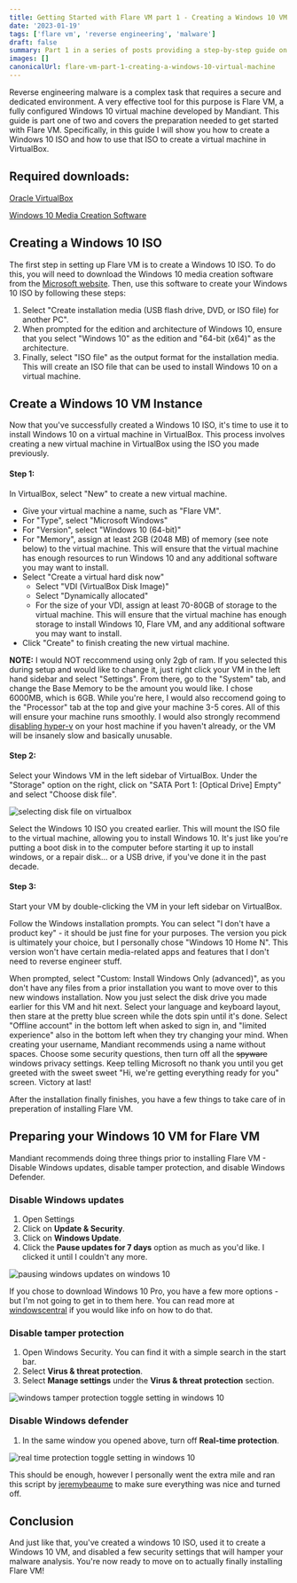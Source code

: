 ```yaml
---
title: Getting Started with Flare VM part 1 - Creating a Windows 10 VM
date: '2023-01-19'
tags: ['flare vm', 'reverse engineering', 'malware']
draft: false
summary: Part 1 in a series of posts providing a step-by-step guide on how to set up Flare VM, a fully configured Windows 10 virtual machine developed by Mandiant, for malware analysis. This post in particular covers the steps needed to create a Windows 10 ISO using the Windows 10 Media Creation Software, and using that ISO to create a Windows 10 virtual machine in VirtualBox.
images: []
canonicalUrl: flare-vm-part-1-creating-a-windows-10-virtual-machine
---
```


Reverse engineering malware is a complex task that requires a secure and dedicated environment. A very effective tool for this purpose is Flare VM, a fully configured Windows 10 virtual machine developed by Mandiant. This guide is part one of two and covers the preparation needed to get started with Flare VM. Specifically, in this guide I will show you how to create a Windows 10 ISO and how to use that ISO to create a virtual machine in VirtualBox.

## Required downloads:

[Oracle VirtualBox](https://www.virtualbox.org/wiki/Downloads)

[Windows 10 Media Creation Software](https://www.microsoft.com/en-us/software-download/windows10)

## Creating a Windows 10 ISO

The first step in setting up Flare VM is to create a Windows 10 ISO. To do this, you will need to download the Windows 10 media creation software from the [Microsoft website](https://www.microsoft.com/en-us/software-download/windows10). Then, use this software to create your Windows 10 ISO by following these steps:

1. Select "Create installation media (USB flash drive, DVD, or ISO file) for another PC".
2. When prompted for the edition and architecture of Windows 10, ensure that you select "Windows 10" as the edition and "64-bit (x64)" as the architecture.
3. Finally, select "ISO file" as the output format for the installation media. This will create an ISO file that can be used to install Windows 10 on a virtual machine.

## Create a Windows 10 VM Instance

Now that you've successfully created a Windows 10 ISO, it's time to use it to install Windows 10 on a virtual machine in VirtualBox. This process involves creating a new virtual machine in VirtualBox using the ISO you made previously.

#### Step 1:

In VirtualBox, select "New" to create a new virtual machine.

- Give your virtual machine a name, such as "Flare VM".
- For "Type", select "Microsoft Windows"
- For "Version", select "Windows 10 (64-bit)"
- For "Memory", assign at least 2GB (2048 MB) of memory (see note below) to the virtual machine. This will ensure that the virtual machine has enough resources to run Windows 10 and any additional software you may want to install.
- Select "Create a virtual hard disk now"
  - Select "VDI (VirtualBox Disk Image)"
  - Select "Dynamically allocated"
  - For the size of your VDI, assign at least 70-80GB of storage to the virtual machine. This will ensure that the virtual machine has enough storage to install Windows 10, Flare VM, and any additional software you may want to install.
- Click "Create" to finish creating the new virtual machine.

**NOTE:** I would NOT reccommend using only 2gb of ram. If you selected this during setup and would like to change it, just right click your VM in the left hand sidebar and select "Settings". From there, go to the "System" tab, and change the Base Memory to be the amount you would like. I chose 6000MB, which is 6GB. While you're here, I would also reccomend going to the "Processor" tab at the top and give your machine 3-5 cores. All of this will ensure your machine runs smoothly. I would also strongly recommend [disabling hyper-v](https://www.wintips.org/fix-virtualbox-running-very-slow-in-windows-10-11/) on your host machine if you haven't already, or the VM will be insanely slow and basically unusable.

#### Step 2:

Select your Windows VM in the left sidebar of VirtualBox. Under the "Storage" option on the right, click on "SATA Port 1: [Optical Drive] Empty" and select "Choose disk file".

![selecting disk file on virtualbox](/static/images/flare-vm-part-1/selecting-disk-image-in-virtualbox.png)

Select the Windows 10 ISO you created earlier. This will mount the ISO file to the virtual machine, allowing you to install Windows 10. It's just like you're putting a boot disk in to the computer before starting it up to install windows, or a repair disk... or a USB drive, if you've done it in the past decade.

#### Step 3:

Start your VM by double-clicking the VM in your left sidebar on VirtualBox.

Follow the Windows installation prompts. You can select "I don't have a product key" - it should be just fine for your purposes. The version you pick is ultimately your choice, but I personally chose "Windows 10 Home N". This version won't have certain media-related apps and features that I don't need to reverse engineer stuff.

When prompted, select "Custom: Install Windows Only (advanced)", as you don't have any files from a prior installation you want to move over to this new windows installation. Now you just select the disk drive you made earlier for this VM and hit next. Select your language and keyboard layout, then stare at the pretty blue screen while the dots spin until it's done. Select "Offline account" in the bottom left when asked to sign in, and "limited experience" also in the bottom left when they try changing your mind. When creating your username, Mandiant recommends using a name without spaces. Choose some security questions, then turn off all the ~~spyware~~ windows privacy settings. Keep telling Microsoft no thank you until you get greeted with the sweet sweet "Hi, we're getting everything ready for you" screen. Victory at last!

After the installation finally finishes, you have a few things to take care of in preperation of installing Flare VM.

## Preparing your Windows 10 VM for Flare VM

Mandiant recommends doing three things prior to installing Flare VM - Disable Windows updates, disable tamper protection, and disable Windows Defender.

### Disable Windows updates

1. Open Settings
2. Click on **Update & Security**.
3. Click on **Windows Update**.
4. Click the **Pause updates for 7 days** option as much as you'd like. I clicked it until I couldn't any more.

![pausing windows updates on windows 10](/static/images/flare-vm-part-1/pausing-windows-updates.png)

If you chose to download Windows 10 Pro, you have a few more options - but I'm not going to get in to them here. You can read more at [windowscentral](https://www.windowscentral.com/how-stop-updates-installing-automatically-windows-10) if you would like info on how to do that.

### Disable tamper protection

1. Open Windows Security. You can find it with a simple search in the start bar.
2. Select **Virus & threat protection**.
3. Select **Manage settings** under the **Virus & threat protection** section.

![windows tamper protection toggle setting in windows 10](/static/images/flare-vm-part-1/windows-tamper-protection-toggle.png)

### Disable Windows defender

1. In the same window you opened above, turn off **Real-time protection**.

![real time protection toggle setting in windows 10](/static/images/flare-vm-part-1/real-time-protection-toggle.png)

This should be enough, however I personally went the extra mile and ran this script by [jeremybeaume](https://github.com/jeremybeaume/tools/blob/master/disable-defender.ps1) to make sure everything was nice and turned off.

## Conclusion

And just like that, you've created a windows 10 ISO, used it to create a Windows 10 VM, and disabled a few security settings that will hamper your malware analysis. You're now ready to move on to actually finally installing Flare VM!
